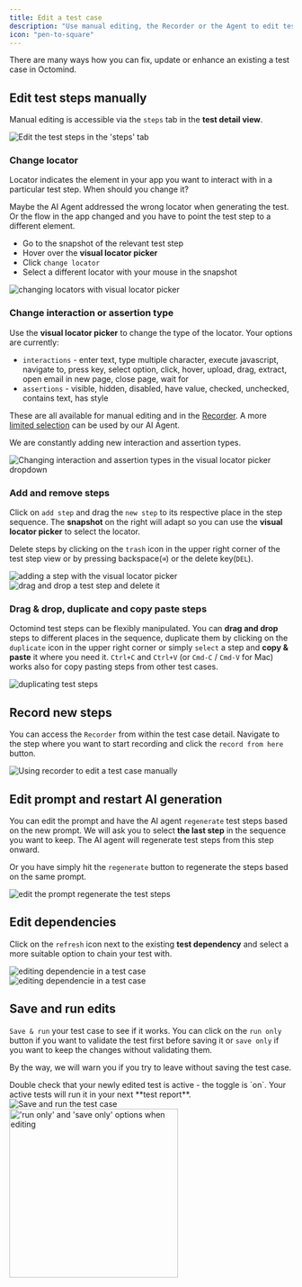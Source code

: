 ```yaml
---
title: Edit a test case
description: "Use manual editing, the Recorder or the Agent to edit test steps"
icon: "pen-to-square"
---
```


There are many ways how you can fix, update or enhance an existing a test case in Octomind.

## Edit test steps manually

Manual editing is accessible via the `steps` tab in the **test detail view**.

<Frame caption="Edit the test steps in the 'steps' tab, 5/2025">
  <img
    src="/images/get-started/steps-tab.png"
    alt="Edit the test steps in the 'steps' tab"
  />
</Frame>

### Change locator

Locator indicates the element in your app you want to interact with in a particular test step. When should you change it?

Maybe the AI Agent addressed the wrong locator when generating the test. Or the flow in the app changed and you have to point the test step to a different element.

- Go to the snapshot of the relevant test step
- Hover over the **visual locator picker**
- Click `change locator`
- Select a different locator with your mouse in the snapshot

<Frame caption="Changing locators with the visual locator picker, 7/2024">
  <img
    src="/images/get-started/change-locator.gif"
    alt="changing locators with visual locator picker"
  />
</Frame>

### Change interaction or assertion type

Use the **visual locator picker** to change the type of the locator. Your options are currently:

- `interactions` - enter text, type multiple character, execute javascript, navigate to, press key, select option, click, hover, upload, drag, extract, open email in new page, close page, wait for
- `assertions` - visible, hidden, disabled, have value, checked, unchecked, contains text, has style

These are all available for manual editing and in the [Recorder](/build-tests/recorder). A more [limited selection](/more-info/faq#13-what-types-of-interactions-and-assertions-can-the-agent-handle%3F) can be used by our AI Agent.

We are constantly adding new interaction and assertion types.

<Frame caption="Changing interaction and assertion types in the visual locator picker dropdown, 05/2025">
  <img
    src="/images/get-started/types-selection.png"
    alt="Changing interaction and assertion types in the visual locator picker dropdown"
  />
</Frame>

### Add and remove steps

Click on `add step` and drag the `new step` to its respective place in the step sequence. The **snapshot** on the right will adapt so you can use the **visual locator picker** to select the locator.

Delete steps by clicking on the `trash` icon in the upper right corner of the test step view or by pressing backspace(`⌫`) or the delete key(`DEL`).

<Frame caption="Adding a step with the visual locator picker, 7/2024">
  <img
    src="/images/get-started/add-steps.gif"
    alt="adding a step with the visual locator picker"
  />
</Frame>

<div class="mt-8" />

<Frame caption="Drag & drop a new step, delete a step, 7/2024">
  <img
    src="/images/get-started/drag-n-drop.gif"
    alt="drag and drop a test step and delete it"
  />
</Frame>

### Drag & drop, duplicate and copy paste steps

Octomind test steps can be flexibly manipulated. You can **drag and drop** steps to different places in the sequence, duplicate them by clicking on the `duplicate` icon in the upper right corner or simply `select` a step and **copy & paste** it where you need it. `Ctrl+C` and `Ctrl+V` (or `Cmd-C` / `Cmd-V` for Mac) works also for copy pasting steps from other test cases.

<Frame caption="Duplicate a step, delete a step, 7/2024">
  <img
    src="/images/get-started/duplicate-step.png"
    alt="duplicating test steps"
  />
</Frame>

## Record new steps

You can access the `Recorder` from within the test case detail. Navigate to the step where you want to start recording and click the `record from here` button.

<Frame caption="Using recorder to edit a test case manually, 05/2025">
  <img
    src="/images/build/recorder-editor.png"
    alt="Using recorder to edit a test case manually"
  />
</Frame>

## Edit prompt and restart AI generation

You can edit the prompt and have the AI agent `regenerate` test steps based on the new prompt. We will ask you to select **the last step** in the sequence you want to keep. The AI agent will regenerate test steps from this step onward.

Or you have simply hit the `regenerate` button to regenerate the steps based on the same prompt.

<Frame caption="Edit prompt and restart AI auto-generation, 7/2024">
  <img
    src="/images/get-started/regenerate.gif"
    alt="edit the prompt regenerate the test steps"
  />
</Frame>

## Edit dependencies

Click on the `refresh` icon next to the existing **test dependency** and select a more suitable option to chain your test with.

<Frame caption="Editing dependencies in a test case, 7/2024">
  <img
    src="/images/get-started/edit-dependency.png"
    alt="editing dependencie in a test case"
  />
</Frame>

<div class="mt-8" />

<Frame caption="Choose a different dependency, 7/2024">
  <img
    src="/images/get-started/edit-dependency-2.png"
    alt="editing dependencie in a test case"
  />
</Frame>

## Save and run edits

`Save & run` your test case to see if it works. You can click on the `run only` button if you want to validate the test first before saving it or `save only` if you want to keep the changes without validating them.

By the way, we will warn you if you try to leave without saving the test case.

<Tip>
  Double check that your newly edited test is active - the toggle is `on`. Your
  active tests will run it in your next **test report**.
</Tip>

<Frame caption="'save & run' the test to validate and save changes, screenshot 05/2025">
  <img
    src="/images/get-started/save-run.png"
    alt="Save and run the test case"
  />
</Frame>

<div class="mt-8" />

<Frame caption="'run only' and 'save only' options when editing, 05/2025">
  <img
    src="/images/get-started/save-run-only.png"
    alt="'run only' and 'save only' options when editing"
    width="300px"
  />
</Frame>
